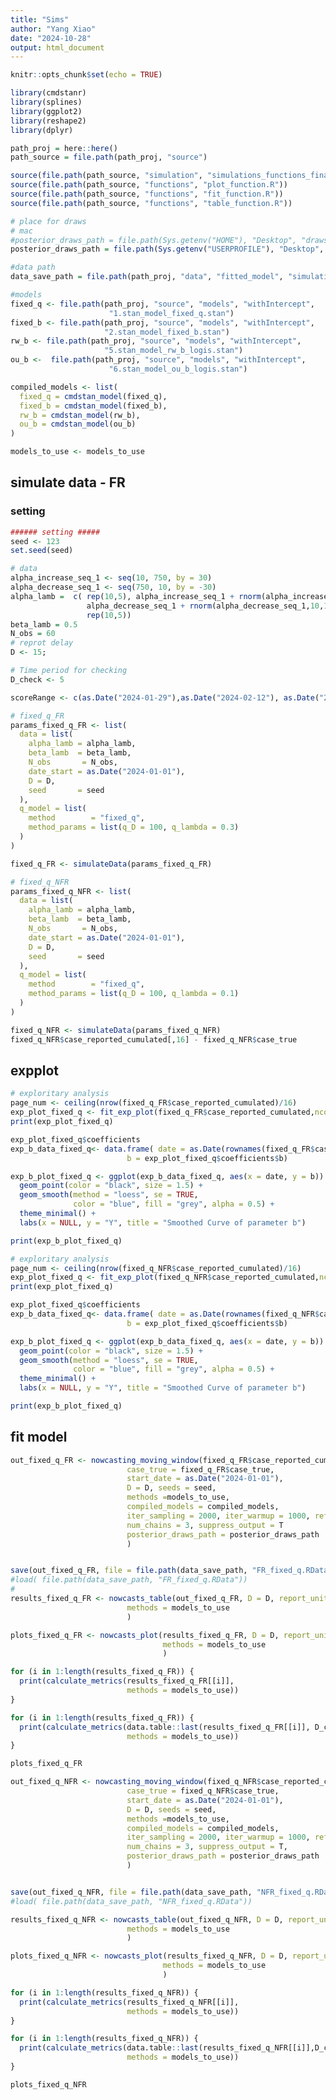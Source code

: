 ```yaml
---
title: "Sims"
author: "Yang Xiao"
date: "2024-10-28"
output: html_document
---
```


```r
knitr::opts_chunk$set(echo = TRUE)

library(cmdstanr)
library(splines)
library(ggplot2)
library(reshape2)
library(dplyr)
```


```r
path_proj = here::here()
path_source = file.path(path_proj, "source")

source(file.path(path_source, "simulation", "simulations_functions_final.R"))
source(file.path(path_source, "functions", "plot_function.R"))
source(file.path(path_source, "functions", "fit_function.R"))
source(file.path(path_source, "functions", "table_function.R"))

# place for draws
# mac
#posterior_draws_path = file.path(Sys.getenv("HOME"), "Desktop", "draws", "testEachMethods")
posterior_draws_path = file.path(Sys.getenv("USERPROFILE"), "Desktop", "draws", "temp")

#data path
data_save_path = file.path(path_proj, "data", "fitted_model", "simulation", "1. fixed_q")
```

```r
#models
fixed_q <- file.path(path_proj, "source", "models", "withIntercept",
                      "1.stan_model_fixed_q.stan")
fixed_b <- file.path(path_proj, "source", "models", "withIntercept",
                     "2.stan_model_fixed_b.stan")
rw_b <- file.path(path_proj, "source", "models", "withIntercept",
                     "5.stan_model_rw_b_logis.stan")
ou_b <-  file.path(path_proj, "source", "models", "withIntercept",
                      "6.stan_model_ou_b_logis.stan")

compiled_models <- list(
  fixed_q = cmdstan_model(fixed_q),
  fixed_b = cmdstan_model(fixed_b),
  rw_b = cmdstan_model(rw_b),
  ou_b = cmdstan_model(ou_b)
)

models_to_use <- models_to_use
```


## simulate data - FR

### setting
```r
###### setting #####
seed <- 123
set.seed(seed)

# data
alpha_increase_seq_1 <- seq(10, 750, by = 30)
alpha_decrease_seq_1 <- seq(750, 10, by = -30)
alpha_lamb =  c( rep(10,5), alpha_increase_seq_1 + rnorm(alpha_increase_seq_1,10,10), 
                 alpha_decrease_seq_1 + rnorm(alpha_decrease_seq_1,10,10),
                 rep(10,5))
beta_lamb = 0.5
N_obs = 60
# reprot delay
D <- 15;

# Time period for checking
D_check <- 5

scoreRange <- c(as.Date("2024-01-29"),as.Date("2024-02-12"), as.Date("2024-02-26"))
```

```r
# fixed_q_FR
params_fixed_q_FR <- list(
  data = list(
    alpha_lamb = alpha_lamb,  
    beta_lamb  = beta_lamb,
    N_obs       = N_obs,
    date_start = as.Date("2024-01-01"),
    D = D,
    seed       = seed
  ),
  q_model = list(
    method        = "fixed_q",
    method_params = list(q_D = 100, q_lambda = 0.3)
  )
)

fixed_q_FR <- simulateData(params_fixed_q_FR)

```

```r
# fixed_q_NFR
params_fixed_q_NFR <- list(
  data = list(
    alpha_lamb = alpha_lamb,  
    beta_lamb  = beta_lamb,
    N_obs       = N_obs,
    date_start = as.Date("2024-01-01"),
    D = D,
    seed       = seed
  ),
  q_model = list(
    method        = "fixed_q",
    method_params = list(q_D = 100, q_lambda = 0.1)
  )
)

fixed_q_NFR <- simulateData(params_fixed_q_NFR)
fixed_q_NFR$case_reported_cumulated[,16] - fixed_q_NFR$case_true
```

## expplot
```r
# exploritary analysis
page_num <- ceiling(nrow(fixed_q_FR$case_reported_cumulated)/16)
exp_plot_fixed_q <- fit_exp_plot(fixed_q_FR$case_reported_cumulated,ncol = 4, nrow = 4, page = c(1:page_num), if_fit = T)
print(exp_plot_fixed_q)

exp_plot_fixed_q$coefficients
exp_b_data_fixed_q<- data.frame( date = as.Date(rownames(fixed_q_FR$case_reported_cumulated)),
                          b = exp_plot_fixed_q$coefficients$b)

exp_b_plot_fixed_q <- ggplot(exp_b_data_fixed_q, aes(x = date, y = b)) +
  geom_point(color = "black", size = 1.5) +       
  geom_smooth(method = "loess", se = TRUE,        
              color = "blue", fill = "grey", alpha = 0.5) +
  theme_minimal() +
  labs(x = NULL, y = "Y", title = "Smoothed Curve of parameter b")

print(exp_b_plot_fixed_q)

```


```r
# exploritary analysis
page_num <- ceiling(nrow(fixed_q_NFR$case_reported_cumulated)/16)
exp_plot_fixed_q <- fit_exp_plot(fixed_q_NFR$case_reported_cumulated,ncol = 4, nrow = 4, page = c(1:page_num), if_fit = T)
print(exp_plot_fixed_q)

exp_plot_fixed_q$coefficients
exp_b_data_fixed_q<- data.frame( date = as.Date(rownames(fixed_q_NFR$case_reported_cumulated)),
                          b = exp_plot_fixed_q$coefficients$b)

exp_b_plot_fixed_q <- ggplot(exp_b_data_fixed_q, aes(x = date, y = b)) +
  geom_point(color = "black", size = 1.5) +       
  geom_smooth(method = "loess", se = TRUE,        
              color = "blue", fill = "grey", alpha = 0.5) +
  theme_minimal() +
  labs(x = NULL, y = "Y", title = "Smoothed Curve of parameter b")

print(exp_b_plot_fixed_q)

```

## fit model
```r
out_fixed_q_FR <- nowcasting_moving_window(fixed_q_FR$case_reported_cumulated, scoreRange =  as.Date("2024-02-12"),
                          case_true = fixed_q_FR$case_true,
                          start_date = as.Date("2024-01-01"),
                          D = D, seeds = seed,
                          methods =models_to_use,
                          compiled_models = compiled_models,
                          iter_sampling = 2000, iter_warmup = 1000, refresh = 0,
                          num_chains = 3, suppress_output = T
                          posterior_draws_path = posterior_draws_path
                          )


save(out_fixed_q_FR, file = file.path(data_save_path, "FR_fixed_q.RData"))
#load( file.path(data_save_path, "FR_fixed_q.RData"))
# 
results_fixed_q_FR <- nowcasts_table(out_fixed_q_FR, D = D, report_unit = "day",
                          methods = models_to_use
                          )

plots_fixed_q_FR <- nowcasts_plot(results_fixed_q_FR, D = D, report_unit = "day",
                                  methods = models_to_use
                                  )

for (i in 1:length(results_fixed_q_FR)) {
  print(calculate_metrics(results_fixed_q_FR[[i]],
                          methods = models_to_use))
}

for (i in 1:length(results_fixed_q_FR)) {
  print(calculate_metrics(data.table::last(results_fixed_q_FR[[i]], D_check),
                          methods = models_to_use))
}

plots_fixed_q_FR
```   

```r
out_fixed_q_NFR <- nowcasting_moving_window(fixed_q_NFR$case_reported_cumulated, scoreRange = as.Date("2024-02-12"),
                          case_true = fixed_q_NFR$case_true,
                          start_date = as.Date("2024-01-01"),
                          D = D, seeds = seed,
                          methods =models_to_use,
                          compiled_models = compiled_models,
                          iter_sampling = 2000, iter_warmup = 1000, refresh = 0,
                          num_chains = 3, suppress_output = T,
                          posterior_draws_path = posterior_draws_path
                          )


save(out_fixed_q_NFR, file = file.path(data_save_path, "NFR_fixed_q.RData"))
#load( file.path(data_save_path, "NFR_fixed_q.RData"))

results_fixed_q_NFR <- nowcasts_table(out_fixed_q_NFR, D = D, report_unit = "day", 
                          methods = models_to_use
                          )

plots_fixed_q_NFR <- nowcasts_plot(results_fixed_q_NFR, D = D, report_unit = "day", 
                                  methods = models_to_use
                                  )

for (i in 1:length(results_fixed_q_NFR)) {
  print(calculate_metrics(results_fixed_q_NFR[[i]],
                          methods = models_to_use))
}

for (i in 1:length(results_fixed_q_NFR)) {
  print(calculate_metrics(data.table::last(results_fixed_q_NFR[[i]],D_check),
                          methods = models_to_use))
}

plots_fixed_q_NFR
```   